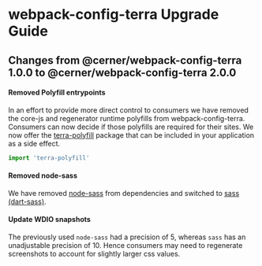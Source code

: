 
<Badge />

# webpack-config-terra Upgrade Guide

## Changes from @cerner/webpack-config-terra 1.0.0 to @cerner/webpack-config-terra 2.0.0

#### Removed Polyfill entrypoints

In an effort to provide more direct control to consumers we have removed the core-js and regenerator runtime polyfills from webpack-config-terra. Consumers can now decide if those polyfills are required for their sites. We now offer the [terra-polyfill]() package that can be included in your application as a side effect.

```js
import 'terra-polyfill'
```

#### Removed node-sass

We have removed [node-sass](https://github.com/sass/node-sass) from dependencies and switched to [sass (dart-sass)](https://github.com/sass/dart-sass).

#### Update WDIO snapshots

The previously used `node-sass` had a precision of 5, whereas `sass` has an unadjustable precision of 10. Hence consumers may need to regenerate screenshots to account for slightly larger css values.
